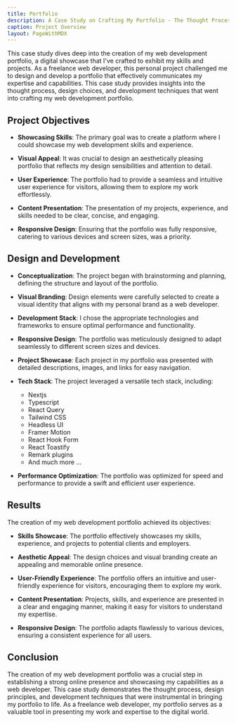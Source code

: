 ```yaml
---
title: Portfolio
description: A Case Study on Crafting My Portfolio - The Thought Process, Design Choices, and Development Techniques
caption: Project Overview
layout: PageWithMDX
---
```


This case study dives deep into the creation of my web development portfolio, a digital showcase that I've crafted to exhibit my skills and projects. As a freelance web developer, this personal project challenged me to design and develop a portfolio that effectively communicates my expertise and capabilities. This case study provides insights into the thought process, design choices, and development techniques that went into crafting my web development portfolio.

## Project Objectives

- **Showcasing Skills**: The primary goal was to create a platform where I could showcase my web development skills and experience.

- **Visual Appeal**: It was crucial to design an aesthetically pleasing portfolio that reflects my design sensibilities and attention to detail.

- **User Experience**: The portfolio had to provide a seamless and intuitive user experience for visitors, allowing them to explore my work effortlessly.

- **Content Presentation**: The presentation of my projects, experience, and skills needed to be clear, concise, and engaging.

- **Responsive Design**: Ensuring that the portfolio was fully responsive, catering to various devices and screen sizes, was a priority.

## Design and Development

- **Conceptualization**: The project began with brainstorming and planning, defining the structure and layout of the portfolio.

- **Visual Branding**: Design elements were carefully selected to create a visual identity that aligns with my personal brand as a web developer.

- **Development Stack**: I chose the appropriate technologies and frameworks to ensure optimal performance and functionality.

- **Responsive Design**: The portfolio was meticulously designed to adapt seamlessly to different screen sizes and devices.

- **Project Showcase**: Each project in my portfolio was presented with detailed descriptions, images, and links for easy navigation.

- **Tech Stack**: The project leveraged a versatile tech stack, including:
  - Nextjs
  - Typescript
  - React Query
  - Tailwind CSS
  - Headless UI
  - Framer Motion
  - React Hook Form
  - React Toastify
  - Remark plugins
  - And much more ...

- **Performance Optimization**: The portfolio was optimized for speed and performance to provide a swift and efficient user experience.

## Results

The creation of my web development portfolio achieved its objectives:

- **Skills Showcase**: The portfolio effectively showcases my skills, experience, and projects to potential clients and employers.

- **Aesthetic Appeal**: The design choices and visual branding create an appealing and memorable online presence.

- **User-Friendly Experience**: The portfolio offers an intuitive and user-friendly experience for visitors, encouraging them to explore my work.

- **Content Presentation**: Projects, skills, and experience are presented in a clear and engaging manner, making it easy for visitors to understand my expertise.

- **Responsive Design**: The portfolio adapts flawlessly to various devices, ensuring a consistent experience for all users.

## Conclusion

The creation of my web development portfolio was a crucial step in establishing a strong online presence and showcasing my capabilities as a web developer. This case study demonstrates the thought process, design principles, and development techniques that were instrumental in bringing my portfolio to life. As a freelance web developer, my portfolio serves as a valuable tool in presenting my work and expertise to the digital world.
